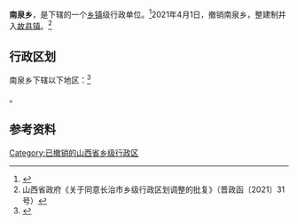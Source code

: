 {{中国乡级行政区|14/04/30/205/000}}

'''南泉乡'''，是{{PRC admin/fullname|14/04/30/205/000|3}}下辖的一个[[乡镇|乡镇]]级行政单位。<ref>{{PRC admin/ref sgc|{{PRC admin/parent|14/04/30/205/000}}}}</ref>2021年4月1日，撤销南泉乡，整建制并入[[故县镇_(沁县)|故县镇]]。<ref>山西省政府《关于同意长治市乡级行政区划调整的批复》（晋政函〔2021〕31号）</ref>

== 行政区划 ==

南泉乡下辖以下地区：<ref>{{PRC admin/ref sgc|14/04/30/205/000}}</ref>

{{PRC admin/children|14/04/30/205/000}}。

== 参考资料 ==

{{reflist}}

{{PRC admin/navcat|14/04/30/205/000}}

[[Category:已撤销的山西省乡级行政区|Category:已撤销的山西省乡级行政区]]